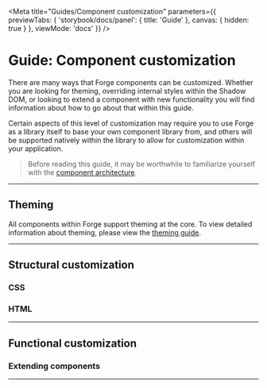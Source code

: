 
<Meta title="Guides/Component customization" parameters={{
  previewTabs: {
    'storybook/docs/panel': { title: 'Guide' },
    canvas: { hidden: true }
  },
  viewMode: 'docs'
}} />

<PageSection>

# Guide: Component customization

There are many ways that Forge components can be customized. Whether you are looking for theming, overriding internal styles
within the Shadow DOM, or looking to extend a component with new functionality you will find information about how to go
about that within this guide.

Certain aspects of this level of customization may require you to use Forge as a library itself
to base your own component library from, and others will be supported natively within the library to allow for customization
within your application.

> Before reading this guide, it may be worthwhile to familiarize yourself with the [component architecture](?path=/story/guides-component-architecture--page).

</PageSection>

--- 

<PageSection>

## Theming

All components within Forge support theming at the core. To view detailed information about theming, please view the [theming guide](?path=/story/guides-theming--page).

</PageSection>

--- 

<PageSection>

## Structural customization

### CSS


### HTML

</PageSection>

--- 

<PageSection>

## Functional customization

### Extending components

</PageSection>

--- 
